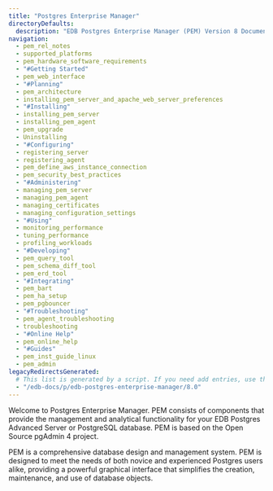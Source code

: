 ```yaml
---
title: "Postgres Enterprise Manager"
directoryDefaults:
  description: "EDB Postgres Enterprise Manager (PEM) Version 8 Documentation and release notes. PostgreSQL GUI tool for monitoring and performance optimization."
navigation:
  - pem_rel_notes
  - supported_platforms
  - pem_hardware_software_requirements
  - "#Getting Started"
  - pem_web_interface
  - "#Planning"
  - pem_architecture
  - installing_pem_server_and_apache_web_server_preferences
  - "#Installing"
  - installing_pem_server
  - installing_pem_agent
  - pem_upgrade
  - Uninstalling
  - "#Configuring"
  - registering_server
  - registering_agent
  - pem_define_aws_instance_connection
  - pem_security_best_practices
  - "#Administering"
  - managing_pem_server
  - managing_pem_agent
  - managing_certificates
  - managing_configuration_settings
  - "#Using"
  - monitoring_performance
  - tuning_performance
  - profiling_workloads
  - "#Developing"
  - pem_query_tool
  - pem_schema_diff_tool
  - pem_erd_tool
  - "#Integrating"
  - pem_bart
  - pem_ha_setup
  - pem_pgbouncer
  - "#Troubleshooting"
  - pem_agent_troubleshooting
  - troubleshooting
  - "#Online Help"
  - pem_online_help
  - "#Guides"
  - pem_inst_guide_linux
  - pem_admin
legacyRedirectsGenerated:
  # This list is generated by a script. If you need add entries, use the `legacyRedirects` key.
  - "/edb-docs/p/edb-postgres-enterprise-manager/8.0"
---
```


Welcome to Postgres Enterprise Manager. PEM consists of components that provide the management and analytical functionality for your EDB Postgres Advanced Server or PostgreSQL database. PEM is based on the Open Source pgAdmin 4 project.

PEM is a comprehensive database design and management system. PEM is designed to meet the needs of both novice and experienced Postgres users alike, providing a powerful graphical interface that simplifies the creation, maintenance, and use of database objects.
